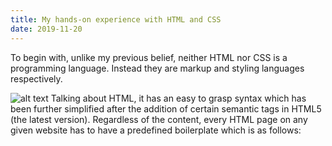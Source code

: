 ```yaml
---
title: My hands-on experience with HTML and CSS
date: 2019-11-20
---
```


To begin with, unlike my previous belief, neither HTML nor CSS is a programming language. Instead they are markup and styling languages respectively.

![alt text](https://miro.medium.com/max/814/1*l_fkDG3AvqcXwsFm5OeSfw.png "")
Talking about HTML, it has an easy to grasp syntax which has been further simplified after the addition of certain semantic tags in HTML5 (the latest version). Regardless of the content, every HTML page on any given website has to have a predefined boilerplate which is as follows:

